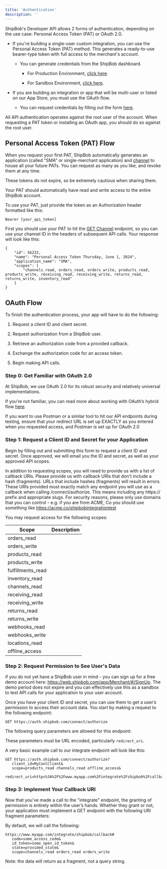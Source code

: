 ```yaml
---
title: 'Authentication'
description: ''
---
```


ShipBob's Developer API allows 2 forms of authentication, depending on the use case: Personal Access Token (PAT) or OAuth 2.0.

* If you're building a single-user custom integration, you can use the Personal Access Token (PAT) method. This generates a ready-to-use bearer-type token with full access to the merchant's account.

  * You can generate credentials from the ShipBob dashboard.

    * For Production Environment, [click here](https://web.shipbob.com/app/merchant/#/Integrations/token-management).

    * For Sandbox Environment, [click here](https://webstage.shipbob.dev/app/merchant/#/Integrations/token-management).

* If you are building an integration or app that will be multi-user or listed on our App Store, you must use the OAuth flow.

  * You can request credentials by filling out the form [here](https://forms.office.com/r/AYx81v67MD).

<Note>All API authentication operates against the root user of the account. When requesting a PAT token or installing an OAuth app, you should do so against the root user.</Note>

## Personal Access Token (PAT) Flow

When you request your first PAT, ShipBob automatically generates an application (called "SMA" or single-merchant application) and [channel](https://developer.shipbob.com/api-docs#tag/Channels) to house all your future PATs. You can request as many as you like, and revoke them at any time.

<Note>These tokens do not expire, so be extremely cautious when sharing them.</Note>

Your PAT should automatically have read and write access to the entire ShipBob account.

To use your PAT, just provide the token as an Authorization header formatted like this:

```
Bearer [your_api_token]
```

First you should use your PAT to hit the [GET Channel](https://developer.shipbob.com/api-docs#tag/Channels) endpoint, so you can use your channel ID in the headers of subsequent API calls. Your response will look like this:

```
{
    "id": 56232,
    "name": "Personal Access Token Thursday, June 1, 2024",
    "application_name": "SMA",
    "scopes": [
        "channels_read, orders_read, orders_write, products_read, products_write, receiving_read, receiving_write, returns_read, returns_write, inventory_read"
    ] 
}
```

## OAuth Flow

To finish the authentication process, your app will have to do the following:

1. Request a client ID and client secret.

2. Request authorization from a ShipBob user.

3. Retrieve an authorization code from a provided callback.

4. Exchange the authorization code for an access token.

5. Begin making API calls.

### Step 0: Get Familiar with OAuth 2.0

At ShipBob, we use OAuth 2.0 for its robust security and relatively universal implementations.

If you’re not familiar, you can read more about working with OAuth’s hybrid flow [here](https://auth0.com/docs/api-auth/grant/hybrid).

<Note>If you want to use Postman or a similar tool to hit our API endpoints during testing, ensure that your redirect URL is set up EXACTLY as you entered when you requested access, and Postman is set up for OAuth 2.0</Note>

### Step 1: Request a Client ID and Secret for your Application

Begin by filling out and submitting this form to request a client ID and secret. Once approved, we will email you the ID and secret, as well as your approved API scopes.

In addition to requesting scopes, you will need to provide us with a list of callback URIs. Please provide us with callback URIs that don't include a hash (fragments). URLs that include hashes (fragments) will result in errors. These URIs provided must exactly match any endpoint you will use as a callback when calling /connect/authorize. This means including any https:// prefix and appropriate slugs. For security reasons, please only use domains that you can control - e.g. if you are from ACME, Co you should use something like https://acme.co/shipbobintegrationtest

You may request access for the following scopes:

| Scope              | Description |
| ------------------ | ----------- |
| orders\_read       |             |
| orders\_write      |             |
| products\_read     |             |
| products\_write    |             |
| fulfillments\_read |             |
| inventory\_read    |             |
| channels\_read     |             |
| receiving\_read    |             |
| receiving\_write   |             |
| returns\_read      |             |
| returns\_write     |             |
| webhooks\_read     |             |
| webhooks\_write    |             |
| locations\_read    |             |
| offline\_access    |             |

### Step 2: Request Permission to See User's Data

<Note>if you do not yet have a ShipBob user in mind - you can sign up for a free demo account here: https://web.shipbob.com/app/Merchant/#/SignUp. The demo period does not expire and you can effectively use this as a sandbox to test API calls for your application to your user account.</Note>

Once you have your client ID and secret, you can use them to get a user’s permission to access their account data. You start by making a request to the following endpoint:

```
GET https://auth.shipbob.com/connect/authorize
```

The following query parameters are allowed for this endpoint:

<Note>These parameters must be URL encoded, particularly <code>redirect\_uri</code>.</Note>

A very basic example call to our integrate endpoint will look like this:

```
GET https://auth.shipbob.com/connect/authorize?
   client_id=MyCoolClient&
   scope=products_read channels_read offline_access&
   redirect_uri=https%3A%2F%2Fwww.myapp.com%2Fintegrate%2Fshipbob%2Fcallback
```

### Step 3: Implement Your Callback URI

Now that you’ve made a call to the "integrate" endpoint, the granting of permission is entirely within the user’s hands. Whether they grant or not, your application must implement a GET endpoint with the following URI fragment parameters:

By default, we will call the following:

```
https://www.myapp.com/integrate/shipbob/callback#
   code=some_access_code&
   id_token=some_open_id_token&
   state=provided_state&
   scope=channels_read orders_read orders_write
```

<Note>Note: the data will return as a fragment, not a query string.</Note>